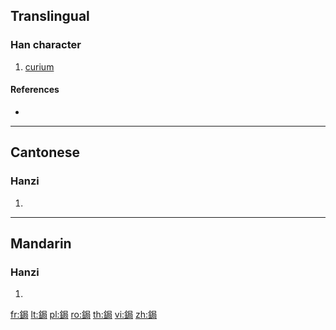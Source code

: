 {{character info/new}}
{{also|锔}}
==Translingual==

===Han character===
{{Han char|rn=167|rad=金|as=07|sn=15|four=87127|canj=CSSR}}

# [[curium]]

====References====
* {{Han ref|kx=1308.140|dkj=40484|dj=1810.100|hdz=64213.040|uh=92E6|ud=37606|bh=E876|bd=59510}}

----

==Cantonese==

===Hanzi===
{{yue-hanzi|jyut=|y=guk1|sim=锔}}

# {{defn|lang=yue|sort=金07}}

----

==Mandarin==

===Hanzi===
{{cmn-hanzi|sim=锔|pin=[[jū]] ([[ju1]]), [[jú]] ([[ju2]])|wg=chü<sup>1</sup>, chü<sup>2</sup>}}

# {{defn|lang=cmn|sort=金07}}

[[fr:鋦]]
[[lt:鋦]]
[[pl:鋦]]
[[ro:鋦]]
[[th:鋦]]
[[vi:鋦]]
[[zh:鋦]]